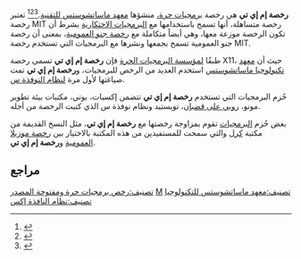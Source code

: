 {{معلومات رخصة برمجيات
| الاسم            =
| صورة            =MIT logo.svg
| تعليق           =
| المؤلف          =[[معهد ماساتشوستس للتكنولوجيا]]
| الإصدار          =
| حقوق النشر      =
| تاريخ           =
| موافقة المبادرة = 
| موافقة دبيان    = نعم
| برمجيات حرة     = نعم
| توافق جي بي إل  = نعم
| حقوق متروكة     = لا
| وصل             = نعم
| موقع ويب        = 
}}
'''رخصة إم إي تي''' {{إنج|MIT License}} هي رخصة [[برمجيات حرة|برمجيات حرة،]] منشؤها [[معهد ماساتشوستس للتكنولوجيا|معهد ماساتشوستس للتقنية]].<ref>{{استشهاد ويب |مسار=https://www.debian.org/legal/licenses/ |عنوان=License information |تاريخ=1997–2017 |تاريخ النشر=2017-07-12 |موقع=The [[دبيان]] |ناشر=[[البرمجيات في المصلحة العامة]] |تاريخ الوصول=2017-07-20 |مسار أرشيف=https://web.archive.org/web/20170720142826/https://www.debian.org/legal/licenses/ |تاريخ أرشيف=2017-07-20 |اقتباس=...&nbsp;This page presents the opinion of some debian-legal contributors on how certain licenses follow the Debian Free Software Guidelines (DFSG).&nbsp;...&nbsp;Licenses currently found in Debian main include:{{قائمة منقطة|...|Expat/MIT-style licenses|...}}|حالة المسار=live}}</ref><ref>{{استشهاد ويب |مسار=https://www.gnu.org/licenses/license-list.en.html |عنوان=Various Licenses and Comments about Them |تاريخ=2014–2017 |تاريخ النشر=2017-04-04 |موقع=The [[مشروع جنو]] |ناشر=[[مؤسسة البرمجيات الحرة]] |at=X11 License |تاريخ الوصول=2017-07-20 |مسار أرشيف=https://web.archive.org/web/20170720140022/https://www.gnu.org/licenses/license-list.en.html |تاريخ أرشيف=2017-07-20 |اقتباس=...&nbsp;This is a lax permissive non-copyleft free software license, compatible with the GNU GPL.&nbsp;...&nbsp;This license is sometimes called the MIT license, but that term is misleading, since MIT has used many licenses for software.&nbsp;...|حالة المسار=live}}</ref><ref>{{استشهاد ويب|مسار=https://www.gnu.org/licenses/license-list.html#X11License |عنوان=Various Licenses and Comments about Them#X11 License |تاريخ الوصول=5 December 2010 |ناشر=Free Software Foundation | مسار أرشيف = https://web.archive.org/web/20180707152211/http://www.gnu.org/licenses/license-list.html | تاريخ أرشيف = 07 يوليو 2018 }}</ref> تعتبر رخصة MIT رخصة متساهلة، أنها تسمح باستخدامها مع [[برمجية محتكرة|البرمجيات الاحتكارية]] بشرط أن تكون الرخصة موزعة معها، وهي أيضاً متكاملة مع [[رخصة جنو العمومية]]، بمعنى أن رخصة جنو العمومية تسمح بجمعها ونشرها مع البرمجيات التي تستخدم رخصة MIT.

طبقًا [[مؤسسة البرمجيات الحرة|لمؤسسة البرمجيات الحرة]] فإن '''رخصة إم إي تي''' تسمى رخصة X11، حيث أن [[معهد ماساتشوستس للتكنولوجيا|معهد تكنولوجيا ماساتشوستس]] استخدم العديد من الرخص للبرمجيات، و'''رخصة إم إي تي''' تمت صياغتها لأول مرة [[نظام النافذة إكس|لنظام النوفذة س]].

حُزم البرمجيات التي تستخدم '''رخصة إم إي تي''' تتضمن إكسبات، بوتي، مكتبات بيئة تطوير مونو، [[روبي أون ريلز|روبي على قضبان]]، تويستيد ونظام نوفذة س الذي كتبت الرخصة من أجله.

بعض حُزم [[برمجية|البرمجيات]] تقوم بمزاوجة رخصتها مع '''رخصة إم إي تي'''، مثل النسخ القديمة من مكتبة [[كرل]] والتي سمحت للمستفيدين من هذه المكتبة بالاختيار بين [[رخصة موزيلا العمومية]] و'''رخصة إم إي تي'''.

== مراجع ==

{{مراجع}}
{{روابط شقيقة}}
{{برمجيات حرة}}
{{شريط بوابات|القانون|برمجيات|برمجيات حرة|تقانة المعلومات|علم الحاسوب}}

{{بذرة برمجيات حاسوب}}

[[تصنيف:رخص برمجيات حرة ومفتوحة المصدر]]
[[تصنيف:رخص برمجيات حرة|M]]
[[تصنيف:معهد ماساتشوستس للتكنولوجيا]]
[[تصنيف:نظام النافذة إكس]]